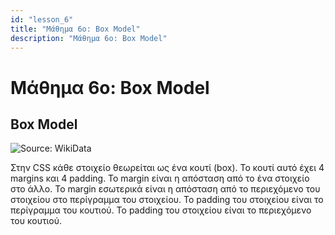 ```yaml
---
id: "lesson_6"
title: "Μάθημα 6ο: Box Model"
description: "Μάθημα 6ο: Box Model"
---
```


# Μάθημα 6ο: Box Model

## Box Model

![Source: WikiData](https://cloud-5trzvansa-hack-club-bot.vercel.app/0image.png)

Στην CSS κάθε στοιχείο θεωρείται ως ένα κουτί (box). 
Το κουτί αυτό έχει 4 margins και 4 padding. 
Το margin είναι η απόσταση από το ένα στοιχείο στο άλλο. 
Το margin εσωτερικά είναι η απόσταση από το περιεχόμενο του στοιχείου στο περίγραμμα του στοιχείου. 
Το padding του στοιχείου είναι το περίγραμμα του κουτιού. 
Το padding του στοιχείου είναι το περιεχόμενο του κουτιού.